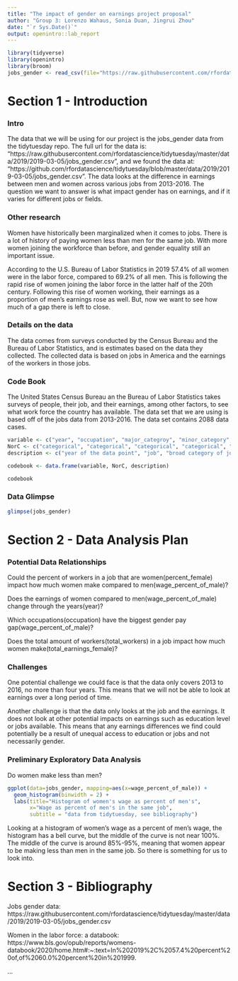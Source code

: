 ```yaml
---
title: "The impact of gender on earnings project proposal"
author: "Group 3: Lorenzo Wahaus, Sonia Duan, Jingrui Zhou"
date: "`r Sys.Date()`"
output: openintro::lab_report
---
```


```r
library(tidyverse)
library(openintro)
library(broom)
jobs_gender <- read_csv(file="https://raw.githubusercontent.com/rfordatascience/tidytuesday/master/data/2019/2019-03-05/jobs_gender.csv")
```

# Section 1 - Introduction

### Intro

The data that we will be using for our project is the jobs_gender data from the tidytuesday repo. The full url for the data is: "https://raw.githubusercontent.com/rfordatascience/tidytuesday/master/data/2019/2019-03-05/jobs_gender.csv", and we found the data at: "https://github.com/rfordatascience/tidytuesday/blob/master/data/2019/2019-03-05/jobs_gender.csv". The data looks at the difference in earnings between men and women across various jobs from 2013-2016. The question we want to answer is what impact gender has on earnings, and if it varies for different jobs or fields.

### Other research

Women have historically been marginalized when it comes to jobs. There is a lot of history of paying women less than men for the same job. With more women joining the workforce than before, and gender equality still an important issue.

According to the U.S. Bureau of Labor Statistics in 2019 57.4% of all women were in the labor force, compared to 69.2% of all men. This is following the rapid rise of women joining the labor force in the latter half of the 20th century. Following this rise of women working, their earnings as a proportion of men's earnings rose as well. But, now we want to see how much of a gap there is left to close.

### Details on the data

The data comes from surveys conducted by the Census Bureau and the Bureau of Labor Statistics, and is estimates based on the data they collected. The collected data is based on jobs in America and the earnings of the workers in those jobs.

### Code Book
The United States Census Bureau an the Bureau of Labor Statistics takes surveys of people, their job, and their earnings, among other factors, to see what work force the country has available. The data set that we are using is based off of the jobs data from 2013-2016. The data set contains 2088 data cases.
```r
variable <- c("year", "occupation", "major_categroy", "minor_category", "total_workers", "workers_male", "workers_female", "percent_female", "total_earnings", "total_earnings_male", "total_earnings_female", "wage_percent_female")
NorC <- c("categorical", "categorical", "categorical", "categorical", "numeric", "numeric", "numeric", "numeric", "numeric", "numeric", "numeric", "numeric")
description <- c("year of the data point", "job", "broad category of job", "specific category of job", "estimated total of full time workers in job", "estimated total of male full time workers", "estimated total of female full time workers", "percent of estimated workers that are female", "estimated median earnings of all full time workers", "estimated median earnings of all male full time workers", "estimated median earnings of all female full time workers", "percent of men's wages that women earn")

codebook <- data.frame(variable, NorC, description)

codebook
```

### Data Glimpse

```r
glimpse(jobs_gender)
```

# Section 2 - Data Analysis Plan

### Potential Data Relationships

Could the percent of workers in a job that are women(percent_female) impact how much women make compared to men(wage_percent_of_male)?

Does the earnings of women compared to men(wage_percent_of_male) change through the years(year)?

Which occupations(occupation) have the biggest gender pay gap(wage_percent_of_male)?

Does the total amount of workers(total_workers) in a job impact how much women make(total_earnings_female)?

### Challenges

One potential challenge we could face is that the data only covers 2013 to 2016, no more than four years. This means that we will not be able to look at earnings over a long period of time.

Another challenge is that the data only looks at the job and the earnings. It does not look at other potential impacts on earnings such as education level or jobs available. This means that any earnings differences we find could potentially be a result of unequal access to education or jobs and not necessarily gender.

### Preliminary Exploratory Data Analysis

Do women make less than men?
```r
ggplot(data=jobs_gender, mapping=aes(x=wage_percent_of_male)) +
  geom_histogram(binwidth = 2) +
  labs(title="Histogram of women's wage as percent of men's",
       x="Wage as percent of men's in the same job",
       subtitle = "data from tidytuesday, see bibliography")
```

Looking at a histogram of women's wage as a percent of men's wage, the histogram has a bell curve, but the middle of the curve is not near 100%. The middle of the curve is around 85%-95%, meaning that women appear to be making less than men in the same job. So there is something for us to look into.

# Section 3 - Bibliography

Jobs gender data: https://raw.githubusercontent.com/rfordatascience/tidytuesday/master/data/2019/2019-03-05/jobs_gender.csv

Women in the labor force: a databook: https://www.bls.gov/opub/reports/womens-databook/2020/home.htm#:~:text=In%202019%2C%2057.4%20percent%20of,of%2060.0%20percent%20in%201999.

...

